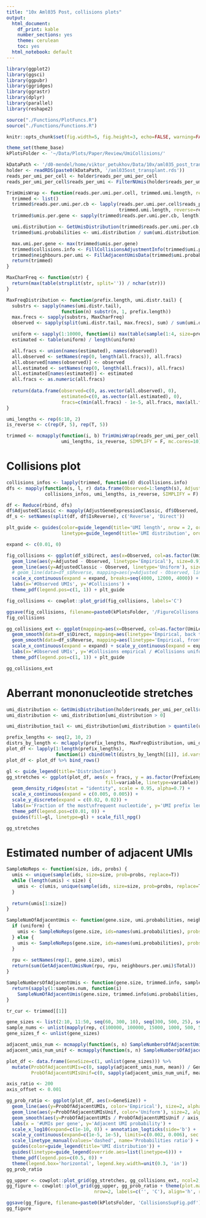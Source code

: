 ```yaml
---
title: "10x Aml035 Post, collisions plots"
output:
  html_document:
    df_print: kable
    number_sections: yes
    theme: cerulean
    toc: yes
  html_notebook: default
---
```


```r
library(ggplot2)
library(ggsci)
library(ggpubr)
library(ggridges)
library(ggrastr)
library(dplyr)
library(parallel)
library(reshape2)

source("./Functions/PlotFuncs.R")
source("./Functions/Functions.R")

knitr::opts_chunk$set(fig.width=5, fig.height=3, echo=FALSE, warning=FALSE, message=FALSE)

theme_set(theme_base)
kPlotsFolder <- '~/Data/Plots/Paper/Review/UmiCollisions/'
```

```r
kDataPath <- '/d0-mendel/home/viktor_petukhov/Data/10x/aml035_post_transplant/est_10_20_umi_quality/'
holder <- readRDS(paste0(kDataPath, '/aml035ost_transplant.rds'))
reads_per_umi_per_cell <- holder$reads_per_umi_per_cell
reads_per_umi_per_cell$reads_per_umi <- FilterNUmis(holder$reads_per_umi_per_cell$reads_per_umi)
```

```r
TrimUmisWrap <- function(reads.per.umi.per.cell, trimmed.umi.length, reverse=FALSE) {
  trimmed <- list()
  trimmed$reads.per.umi.per.cb <- lapply(reads.per.umi.per.cell$reads_per_umi, TrimUmis,
                                         trimmed.umi.length, reverse=reverse)
  trimmed$umis.per.gene <- sapply(trimmed$reads.per.umi.per.cb, length)

  umi.distribution <- GetUmisDistribution(trimmed$reads.per.umi.per.cb, trimmed.umi.length)
  trimmed$umi.probabilities <- umi.distribution / sum(umi.distribution)

  max.umi.per.gene <- max(trimmed$umis.per.gene)
  trimmed$collisions.info <- FillCollisionsAdjustmentInfo(trimmed$umi.probabilities, max.umi.per.gene)
  trimmed$neighbours.per.umi <- FillAdjacentUmisData(trimmed$umi.probabilities, adjacent_only=T, show_progress=0)[names(trimmed$umi.probabilities)]
  return(trimmed)
}

MaxCharFreq <- function(str) {
  return(max(table(strsplit(str, split='')) / nchar(str)))
}

MaxFreqDistribution <- function(prefix.length, umi.distr.tail) {
  substrs <- sapply(names(umi.distr.tail),
                    function(n) substr(n, 1, prefix.length))
  max.frecs <- sapply(substrs, MaxCharFreq)
  observed <- sapply(split(umi.distr.tail, max.frecs), sum) / sum(umi.distr.tail)

  uniform <- sapply(1:10000, function(i) max(table(sample(1:4, size=prefix.length, replace = T)) / prefix.length))
  estimated <- table(uniform) / length(uniform)

  all.fracs <- union(names(estimated), names(observed))
  all.observed <- setNames(rep(0, length(all.fracs)), all.fracs)
  all.observed[names(observed)] <- observed
  all.estimated <- setNames(rep(0, length(all.fracs)), all.fracs)
  all.estimated[names(estimated)] <- estimated
  all.fracs <- as.numeric(all.fracs)
  
  return(data.frame(observed=c(0, as.vector(all.observed), 0),
                    estimated=c(0, as.vector(all.estimated), 0),
                    fracs=c(min(all.fracs) - 1e-5, all.fracs, max(all.fracs) + 1e-5)))
}
```

```r
umi_lengths <- rep(6:10, 2)
is_reverse <- c(rep(F, 5), rep(T, 5))

trimmed <- mcmapply(function(i, b) TrimUmisWrap(reads_per_umi_per_cell, i, b),
                    umi_lengths, is_reverse, SIMPLIFY = F, mc.cores=10)
```

# Collisions plot
```r
collisions_infos <- lapply(trimmed, function(d) d$collisions.info)
dfs <- mapply(function(s, l, r) data.frame(Observed=1:length(s), Adjusted=s, UmiLength=l, IsReverse=r),
              collisions_infos, umi_lengths, is_reverse, SIMPLIFY = F)

df <- Reduce(rbind, dfs)
df$AdjustedClassic <- mapply(AdjustGeneExpressionClassic, df$Observed, 4^df$UmiLength)
df_s <- setNames(split(df, df$IsReverse), c('Reverse', 'Direct'))
```

```r
plt_guide <- guides(color=guide_legend(title='UMI length', nrow = 2, order=1),
                    linetype=guide_legend(title='UMI distribution', order=2, keywidth = 1.5))

expand <- c(0.01, 0)

fig_collisions <- ggplot(df_s$Direct, aes(x=Observed, col=as.factor(UmiLength))) + 
  geom_line(aes(y=Adjusted - Observed, linetype='Empirical'), size=0.9) + #, trim back
  geom_line(aes(y=AdjustedClassic - Observed, linetype='Uniform'), size=0.9) +
  # geom_line(data=df_s$Reverse, mapping=aes(y=Adjusted - Observed, linetype='Empirical, trim front'), size=0.9) +
  scale_x_continuous(expand = expand, breaks=seq(4000, 12000, 4000)) + scale_y_continuous(expand = expand) +
  labs(x='#Observed UMIs', y='#Collisions') +
  theme_pdf(legend.pos=c(1, 1)) + plt_guide

fig_collisions <- cowplot::plot_grid(fig_collisions, labels='C')

ggsave(fig_collisions, filename=paste0(kPlotsFolder, '/FigureCollisons.pdf'), height=5.5, width=3.5)
fig_collisions
```

```r
gg_collisions_ext <- ggplot(mapping=aes(x=Observed, col=as.factor(UmiLength), y=Adjusted / AdjustedClassic)) + 
  geom_smooth(data=df_s$Direct, mapping=aes(linetype='Empirical, back trim'), size=0.9, se=F) +
  geom_smooth(data=df_s$Reverse, mapping=aes(linetype='Empirical, front trim'), size=0.9, se=F) +
  scale_x_continuous(expand = expand) + scale_y_continuous(expand = expand) +
  labs(x='#Observed UMIs', y='#Collisions empirical / #Collisions uniform') +
  theme_pdf(legend.pos=c(1, 1)) + plt_guide

gg_collisions_ext
```

# Aberrant mononucleotide stretches
```r
umi_distribution <- GetUmisDistribution(holder$reads_per_umi_per_cell$reads_per_umi, smooth=0)
umi_distribution <- umi_distribution[umi_distribution > 0]

umi_distribution_tail <- umi_distribution[umi_distribution > quantile(umi_distribution, 0.995)]
```

```r
prefix_lengths <- seq(2, 10, 2)
distrs_by_length <- mclapply(prefix_lengths, MaxFreqDistribution, umi_distribution_tail, mc.cores=10)
plot_df <- lapply(1:length(prefix_lengths),
                  function(i) cbind(melt(distrs_by_length[[i]], id.vars = 'fracs'), PrefixLength=prefix_lengths[i]))
plot_df <- plot_df %>% bind_rows()
```

```r
gl <- guide_legend(title='Distribution')
gg_stretches <- ggplot(plot_df, aes(x = fracs, y = as.factor(PrefixLength), height = value,
                                    fill=variable, linetype=variable)) + 
  geom_density_ridges(stat = "identity", scale = 0.95, alpha=0.7) +
  scale_x_continuous(expand = c(0.005, 0.005)) +
  scale_y_discrete(expand = c(0.02, 0.02)) +
  labs(x='Fraction of the most\nfrequent nucleotide', y='UMI prefix length') +
  theme_pdf(legend.pos=c(0.01, 0)) +
  guides(fill=gl, linetype=gl) + scale_fill_npg()

gg_stretches
```

# Estimated number of adjacent UMIs
```r
SampleNoReps <- function(size, ids, probs) {
  umis <- unique(sample(ids, size=size, prob=probs, replace=T))
  while (length(umis) < size) {
    umis <- c(umis, unique(sample(ids, size=size, prob=probs, replace=T)))
  }
  
  return(umis[1:size])
}

SampleNumOfAdjacentUmis <- function(gene.size, umi.probabilities, neighbours.per.umi, uniform=FALSE) {
  if (uniform) {
    umis <- SampleNoReps(gene.size, ids=names(umi.probabilities), probs=NULL)
  } else {
    umis <- SampleNoReps(gene.size, ids=names(umi.probabilities), probs=umi.probabilities)
  }
  
  rpu <- setNames(rep(1, gene.size), umis)
  return(sum(GetAdjacentUmisNum(rpu, rpu, neighbours.per.umi)$Total))
}

SampleNumbersOfAdjacentUmis <- function(gene.size, trimmed.info, samples.num, uniform=FALSE) {
  return(sapply(1:samples.num, function(i) 
    SampleNumOfAdjacentUmis(gene.size, trimmed.info$umi.probabilities, trimmed.info$neighbours.per.umi, uniform=uniform)))
}

tr_cur <- trimmed[[1]]
```

```r
gene_sizes <- list(2:10, 11:50, seq(60, 300, 10), seq(300, 500, 25), seq(600, 4090, 200), c(4050, 4095))
sample_nums <- unlist(mapply(rep, c(100000, 100000, 15000, 1000, 500, 500), sapply(gene_sizes, length)))
gene_sizes_f <- unlist(gene_sizes)

adjacent_umis_num <- mcmapply(function(s, n) SampleNumbersOfAdjacentUmis(s, tr_cur, n, uniform=F), gene_sizes_f, sample_nums, mc.cores=30)
adjacent_umis_num_unif <- mcmapply(function(s, n) SampleNumbersOfAdjacentUmis(s, tr_cur, n, uniform=T), gene_sizes_f, sample_nums, mc.cores=30)
```

```r
plot_df <- data.frame(GeneSize=c(1, unlist(gene_sizes))) %>% 
  mutate(ProbOfAdjacentUMIs=c(0, sapply(adjacent_umis_num, mean)) / GeneSize^2,
         ProbOfAdjacentUMIsUnif=c(0, sapply(adjacent_umis_num_unif, mean)) / GeneSize^2)

axis_ratio <- 200
axis_offset <- 0.001

gg_prob_ratio <- ggplot(plot_df, aes(x=GeneSize)) + 
  geom_line(aes(y=ProbOfAdjacentUMIs, color='Empirical'), size=2, alpha=0.8) + 
  geom_line(aes(y=ProbOfAdjacentUMIsUnif, color='Uniform'), size=2, alpha=0.78) +
  geom_smooth(aes(y=ProbOfAdjacentUMIs / ProbOfAdjacentUMIsUnif / axis_ratio - axis_offset, linetype='Empirical / Uniform'), size=1.5, color='black') +
  labs(x = '#UMIs per gene', y='Adjacent UMI probability') +
  scale_x_log10(expand=c(1e-10, 0)) + annotation_logticks(side='b') +
  scale_y_continuous(expand=c(1e-5, 1e-5), limits=c(0.002, 0.006), sec.axis=sec_axis(trans=~.*axis_ratio + axis_offset*axis_ratio, name='Probabilities ratio')) +
  scale_linetype_manual(values='dashed', name='Probabilities ratio') +
  guides(color=guide_legend(title='UMI distribution')) + 
  guides(linetype=guide_legend(override.aes=list(linetype=6))) +
  theme_pdf(legend.pos=c(0.5, 0)) + 
  theme(legend.box='horizontal', legend.key.width=unit(0.3, 'in'))
gg_prob_ratio
```

```r
gg_upper <- cowplot::plot_grid(gg_stretches, gg_collisions_ext, ncol=2, labels=c('A', 'B'), align='h', label_x=0.03)
gg_figure <- cowplot::plot_grid(gg_upper, gg_prob_ratio + theme(plot.margin=margin(0, 0, 0, 0, 'in')), 
                                nrow=2, labels=c('', 'C'), align='h', rel_heights=c(3, 2), label_x=0.03, label_y=1.12)

ggsave(gg_figure, filename=paste0(kPlotsFolder, 'CollisionsSupFig.pdf'), width=7, height=8)
gg_figure
```


